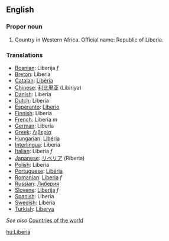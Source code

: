 ==English==
===Proper noun===

# Country in Western Africa. Official name: Republic of Liberia.
===Translations===
*[[Bosnian]]: Liberija ''f''
*[[Breton]]: Liberia
*[[Catalan]]: [[Libèria]]
*[[Chinese]]: [[利比里亚]] (Libiriya)
*[[Danish]]: Liberia
*[[Dutch]]: Liberia
*[[Esperanto]]: [[Liberio]]
*[[Finnish]]: Liberia
*[[French]]: Liberia ''m''
*[[German]]: Liberia
*[[Greek]]: [[Λιβερία]]
*[[Hungarian]]: [[Libéria]]
*[[Interlingua]]: Liberia
*[[Italian]]: Liberia ''f''
*[[Japanese]]: [[リベリア]] (Riberia)
*[[Polish]]: Liberia
*[[Portuguese]]: [[Libéria]]
*[[Romanian]]: [[Liberia]] ''f''
*[[Russian]]: [[Либерия]]
*[[Slovene]]: [[Liberija]] ''f''
*[[Spanish]]: Liberia
*[[Swedish]]: Liberia
*[[Turkish]]: [[Liberya]]

''See also'' [[Countries of the world]]

[[hu:Liberia]]